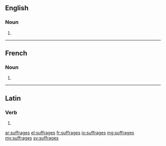 ==English==

===Noun===
{{head|en|noun plural form}}

# {{plural of|suffrage|lang=en}}

----

==French==

===Noun===
{{head|fr|noun plural form|g=m}}

# {{plural of|suffrage|lang=fr}}

----

==Latin==

===Verb===
{{la-verb-form|suffrāgēs}}

# {{inflection of|suffrāgō||2|s|pres|actv|subj|lang=la}}

[[ar:suffrages]]
[[el:suffrages]]
[[fr:suffrages]]
[[io:suffrages]]
[[mg:suffrages]]
[[my:suffrages]]
[[sv:suffrages]]